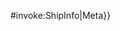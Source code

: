 <includeonly>{{{{{subst|safesubst:}}}#invoke:ShipInfo|Meta}}</includeonly><noinclude>{{Documentation}}</noinclude>